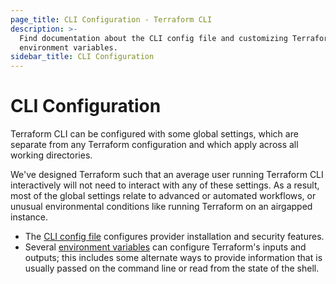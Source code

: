 ```yaml
---
page_title: CLI Configuration - Terraform CLI
description: >-
  Find documentation about the CLI config file and customizing Terraform
  environment variables.
sidebar_title: CLI Configuration
---
```


# CLI Configuration

Terraform CLI can be configured with some global settings, which are separate
from any Terraform configuration and which apply across all working directories.

We've designed Terraform such that an average user running Terraform CLI
interactively will not need to interact with any of these settings. As a result,
most of the global settings relate to advanced or automated workflows, or
unusual environmental conditions like running Terraform on an airgapped
instance.

- The [CLI config file](/cli/config/config-file) configures provider
  installation and security features.
- Several [environment variables](/cli/config/environment-variables) can
  configure Terraform's inputs and outputs; this includes some alternate ways to
  provide information that is usually passed on the command line or read from
  the state of the shell.
